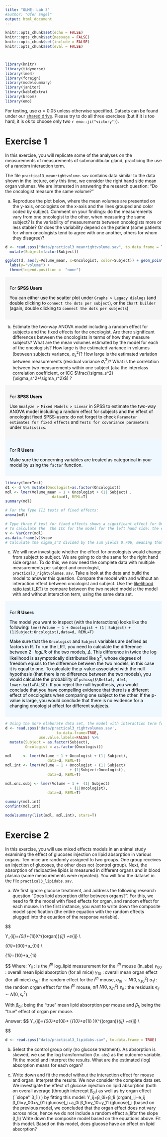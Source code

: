 ```yaml
---
title: "GLME: Lab 3"
#author: "Ofer Engel"
output: html_document
---
```


<style>
.column-left{
  float: left;
  width: 60%;
  text-align: left;
}
.column-right{
  float: right;
  width: 40%;
  text-align: right;
  font-size: 10px;
}

.column-right-text-left{
  float: right;
  width: 40%;
  text-align: left;
}

.column-full{
  float: none;
  width: 100%;
  text-align: left;
}

.RUsers {
  padding: 1em;
  background: aliceblue;
  color: black;
}



.SPSS {
  padding: 1em;
  background: whitesmoke;
  color: black;
}

.center {
  text-align: center;
}

</style>

```r

knitr::opts_chunk$set(echo = FALSE)
knitr::opts_chunk$set(message = FALSE)
knitr::opts_chunk$set(include = FALSE)
knitr::opts_chunk$set(eval = FALSE)



library(knitr)
library(tidyverse)
library(lme4)
library(foreign)
library(modelsummary)
library(janitor)
library(kableExtra)
library(broom)
library(emo)

```



For testing, use $\alpha=0.05$ unless otherwise specified. Datsets can be found under our [shared drive](https://bit.ly/3puop3I). Please try to do all three exercises (but if it is too hard, it is ok to choose only two `r emo::ji("victory")`).

# Exercise 1 

In this exercise, you will replicate some of the analyses on the measurements of measurements of submandibular gland, practicing  the use of a random interaction term.

The file `practical3_meanrightvolume.sav` contains  data similar to the data shown in the  lecture, only this time, we consider the right hand side mean organ volumes. We are interested in answering the research question: "Do the oncologist measure the same volume?"

a. Reproduce the  plot below, where the mean volumes are presented on the y-axis, oncologists on the x-axis and the lines grouped and color coded by subject. Comment on your findings: do the measurements vary from one oncologist to the other, when measuring the same subject? Is the variability of measurements between oncologists more or less stable? Or does the variability depend on the patient (some patients for whom  oncologists tend to agree with one another, others for whom they disagree)?  

```r
d <- read.spss("data/practical3_meanrightvolume.sav", to.data.frame = TRUE) %>% 
  mutate(Subject=factor(Subject))

ggplot(d, aes(y=Volume_mean, x=Oncologist, color=Subject)) + geom_point() +   geom_line() + scale_x_continuous(breaks=1:6) +
  labs(y="volume") +  
  theme(legend.position =  "none")


```


::: { .SPSS }
For **SPSS Users**

You can either use the scatter plot under `Graphs > Legacy dialogs` (and double clicking to `connect the dots per subject`), or the `Chart builder` (again, double clicking to `connect the dots per subjects`)

:::




b. Estimate the two-way ANOVA model including a random effect for subjects and the  fixed effects for the oncologist. Are there significant differences between the oncologists in terms of how they measure subjects? What are the mean volumes estimated by the model for each of the oncologists? How large is the estimated variance in volumes (between subjects variance, $\sigma_s^2$)? How large is the estimated variation between measurements (residual variance $\sigma_r^2$)? What is the correlation between two measurements within one subject (aka the interclass correlation coefficient, or ICC $\frac{\sigma_s^2}{\sigma_s^2+\sigma_r^2}$) ? 


::: { .SPSS }
For **SPSS Users**

Use  `Analyze > Mixed Models > Linear` in SPSS to estimate the two-way ANOVA model including a random effect for subjects and the effect of oncologist fixed
SPSS-users: do not forget to check  `Parameter estimates for fixed effects` and `Tests for covariance parameters` under `Statistics`.

:::


::: { .RUsers }
For **R Users**

Make sure the concerning variables are treated as categorical in your model by using the `factor` function. 

:::

```r
library(lmerTest)
d1 <- d %>% mutate(Oncologist=as.factor(Oncologist))
mdl <- lmer(Volume_mean ~ 1 + Oncologist + (1| Subject) ,
                     data=d1, REML=T)
summary(mdl)

# For the Type III tests of fixed effects:
anova(mdl)

# Type three F test for fixed effects shows a significant effect for Oncologist.  R chooses the first oncologist as reference, so the intercept represents estimated mean volume for oncologist 1 to be 11365.8 mm2. For oncologist 2, it is 2235 lower: 9131 mm2, for 3 11033 mm2, for 4 10757 mm2 and for oncologist  5  9332 mm2.
# To calculate the  the ICC for the model for the left hand side: the estimated variances are as follows
v <- VarCorr(mdl)
as.data.frame(v)$vcov
# Calculate the sigma_s^2 divided by the sum yields 0.706, meaning that about 71% of the variance in the outcome is explained by the difference between the subjects


```



c. We will now investigate whether the effect for oncologists would change from subject to subject. We are going to do the same for the right hand side organs. To do this, we now need the complete data with multiple measurements per subject and oncologist, `practical3_rightvolumes.sav`. Take a look at the data and build the model to answer this question. Compare the model with and without  an interaction effect between oncologist and subject. Use the [likelihood ratio test (LRT)](https://www.youtube.com/watch?v=Tn5y2i_MqQ8) to compare between the two nested models: the model with and without interaction term, using the same data set.



::: { .RUsers }
For **R Users**

The model you want to inspect (with the interactions) looks like the following: 
`lmer(Volume ~ 1 + Oncologist + (1| Subject) + (1|Subject:Oncologist),data=d, REML=T)`

Make sure that the `Oncologist` and `Subject` variables are defined as factors in R. To run the LRT, you need to calculate the difference between $2\cdot logLik$ of the two models, $\Delta$. This difference in twice the log likelihood is asymptotically distributed like $\chi^2$, whose degrees of freedom equals to the difference between the two models, in this case it is equal to one. To calculate the p-value associated with the null hypothesis (that there is no difference between the two models), you would calculate the probability of `pchisq($\Delta$, df=1, lower.tail=FALSE)`. If you reject the null hypothesis, you would conclude that you have compelling evidence that there is a different effect of oncologists when comparing one subject to the other. If the p-value is large, you would conclude that there is no evidence for a changing oncologist effect for different subjects. 

:::

```r

# Using the more elaborate data set, the model with interaction term for oncologists and subjects (created by Oncologist*Subjects) is:
d <- read.spss('data/practical3_rightvolumes.sav',
                       to.data.frame=TRUE, 
               use.value.labels=FALSE) %>% 
  mutate(Subject = as.factor(Subject), 
         Oncologist = as.factor(Oncologist))
 
mdl     <- lmer(Volume ~ 1 + Oncologist + (1| Subject), 
                   data=d, REML=T)
mdl.int <- lmer(Volume ~ 1 + Oncologist + (1| Subject) 
                             + (1|Subject:Oncologist), 
                   data=d, REML=T)

mdl.onc.subj <- lmer(Volume ~ 1 +  (1| Subject) 
                             + (1|Oncologist), 
                   data=d, REML=T)

summary(mdl.int)
confint(mdl.int)

modelsummary(list(mdl, mdl.int), stars=T)

```




# Exercise 2

In this exercise, you will  use  mixed effects models in an animal study examining the effect of glucoses injection on lipid absorption in various organs. Ten  mice are randomly assigned to two groups. One group receives an injection of glucoses, the other does not (control group). Next, the absorption of radioactive lipids is measured in different organs and in blood plasma (some measurements were repeated). You will find the dataset in the file `practical3_lipidabs.sav`. 

a. We first ignore glucose treatment, and address the following research question  "Does lipid absorption differ between organs?". For this, we need to fit the model with fixed effects for organ,  and random effect for each mouse. In the first instance, you want to write down the composite model specification (the entire equation with the random effects plugged into the equation of the response variable).


$$

Y_{ij}=\beta_{0i}+\beta_{1i}\cdot X^{(organ)}_{ij} +e_{ij}  \\

\beta_{0i}=\gamma_{00}+a_{0i} \\

\beta_{1i}=\gamma_{10}+a_{1i} 

$$
Where: 
$Y_{ij}$ :  is the $j^{th}$ log_lipid measurement for the $i^{th}$ mouse (ln_abs)
$\gamma_{00}$  : overall mean lipid absorption (for all mice)
$\gamma_{10}$  : overall mean organ effect (for all mice)
$a_{0i}$ :  the random effect for the  $i^{th}$ mouse, $a_{0i} \sim N(0,s_{s0}^2)$
$a_1i$ :  the random organ effect for the  $i^{th}$ mouse, $ai1 ~ N(0,s_{s1}^2)$
$e_{ij}$ : the residuals $e_{ij} \sim N(0,s_r^2)$ 

With $\beta_{0i}$: being the  "true" mean lipid absorption per mouse and $\beta_{1i}$ being the  "true" effect of organ per mouse.


Answer: 
$$
Y_{ij}=\gamma_{00}+a_{0i}+ (\gamma_{10}+a_{1i} )\cdot X^{(organ)}_{ij} +e_{ij}  \\

$$



```r

d <- read.spss("data/practical3_lipidabs.sav", to.data.frame = TRUE)

```


b.	Select the control group only (no glucose treatment). As absorption  is skewed, we use the log transformation (`ln_abs`) as the outcome variable. Fit the model and interpret the results. What are the estimated (log) absorption means for each organ? 


c.	Write down and fit the model without the interaction effect for mouse and organ. Interpret the results. 
We now consider the complete data set. We investigate the effect of glucose injection on lipid absorption (both on overall average (through intercept $\beta_{0i}$) as well as by organ effect (``slope’’ β_1i) ) by fitting this model:
Y_ij=β_0i+β_1i (organ)_ij+e_ij
β_0i=γ_00+γ_01 (glucose)_i+a_0i
β_1i=γ_10+γ_11 (glucose)_i
(based on the previous model, we concluded that the organ effect does not vary across mice, hence we do not include a random effect a_1ifor the slope β_1i)
	Write down the composite model based on the equations above.
	 Fit this model. Based on this model, does glucose have an effect on lipid absorption? 



